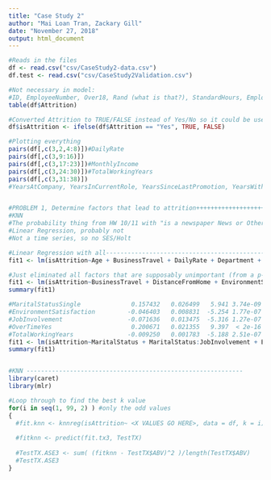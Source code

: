 ```yaml
---
title: "Case Study 2"
author: "Mai Loan Tran, Zackary Gill"
date: "November 27, 2018"
output: html_document
---
```


```r
#Reads in the files
df <- read.csv("csv/CaseStudy2-data.csv")
df.test <- read.csv("csv/CaseStudy2Validation.csv")

#Not necessary in model:
#ID, EmployeeNumber, Over18, Rand (what is that?), StandardHours, EmployeeCount
table(df$Attrition)

#Converted Attrition to TRUE/FALSE instead of Yes/No so it could be used with lm
df$isAttrition <- ifelse(df$Attrition == "Yes", TRUE, FALSE)

#Plotting everything
pairs(df[,c(3,2,4:8)])#DailyRate
pairs(df[,c(3,9:16)])
pairs(df[,c(3,17:23)])#MonthlyIncome
pairs(df[,c(3,24:30)])#TotalWorkingYears
pairs(df[,c(3,31:38)])
#YearsAtCompany, YearsInCurrentRole, YearsSinceLastPromotion, YearsWithCurrManager, 


#PROBLEM 1, Determine factors that lead to attrition+++++++++++++++++++++++++++++++++
#KNN
#The probability thing from HW 10/11 with "is a newspaper News or Other?""
#Linear Regression, probably not
#Not a time series, so no SES/Holt

#Linear Regression with all-----------------------------------------------
fit1 <- lm(isAttrition~Age + BusinessTravel + DailyRate + Department + DistanceFromHome + Education + EducationField + EmployeeCount + EnvironmentSatisfaction + Gender + HourlyRate + JobInvolvement + JobLevel + JobRole + JobSatisfaction + MaritalStatus + MonthlyIncome + MonthlyRate + NumCompaniesWorked + OverTime + PercentSalaryHike + PerformanceRating + RelationshipSatisfaction + StandardHours + StockOptionLevel + TotalWorkingYears + TrainingTimesLastYear + WorkLifeBalance + YearsAtCompany + YearsInCurrentRole + YearsSinceLastPromotion + YearsWithCurrManager, data = df)

#Just eliminated all factors that are supposably unimportant (from a p-value perspective)
fit1 <- lm(isAttrition~BusinessTravel + DistanceFromHome + EnvironmentSatisfaction + Gender + JobInvolvement + JobSatisfaction + MaritalStatus + NumCompaniesWorked + OverTime + RelationshipSatisfaction + TotalWorkingYears + WorkLifeBalance + YearsAtCompany + YearsInCurrentRole + YearsSinceLastPromotion + YearsWithCurrManager, data = df)
summary(fit1)

#MaritalStatusSingle              0.157432   0.026499   5.941 3.74e-09 ***
#EnvironmentSatisfaction         -0.046403   0.008831  -5.254 1.77e-07 ***
#JobInvolvement                  -0.071636   0.013475  -5.316 1.27e-07 ***
#OverTimeYes                      0.200671   0.021355   9.397  < 2e-16 ***
#TotalWorkingYears               -0.009250   0.001783  -5.188 2.51e-07 ***
fit1 <- lm(isAttrition~MaritalStatus + MaritalStatus:JobInvolvement + EnvironmentSatisfaction + JobInvolvement + OverTime + TotalWorkingYears, data = df)
summary(fit1)


#KNN ------------------------------------------------------------
library(caret)
library(mlr)

#Loop through to find the best k value
for(i in seq(1, 99, 2) ) #only the odd values
{
  #fit.knn <- knnreg(isAttrition~ <X VALUES GO HERE>, data = df, k = i)
  
  #fitknn <- predict(fit.tx3, TestTX)
  
  #TestTX.ASE3 <- sum( (fitknn - TestTX$ABV)^2 )/length(TestTX$ABV)
  #TestTX.ASE3
}



```

